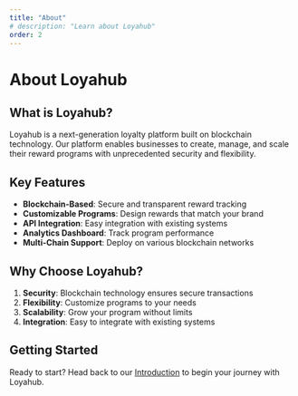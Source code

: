 ```yaml
---
title: "About"
# description: "Learn about Loyahub"
order: 2
---
```


# About Loyahub

## What is Loyahub?

Loyahub is a next-generation loyalty platform built on blockchain technology. Our platform enables businesses to create, manage, and scale their reward programs with unprecedented security and flexibility.

## Key Features

- **Blockchain-Based**: Secure and transparent reward tracking
- **Customizable Programs**: Design rewards that match your brand
- **API Integration**: Easy integration with existing systems
- **Analytics Dashboard**: Track program performance
- **Multi-Chain Support**: Deploy on various blockchain networks

## Why Choose Loyahub?

1. **Security**: Blockchain technology ensures secure transactions
2. **Flexibility**: Customize programs to your needs
3. **Scalability**: Grow your program without limits
4. **Integration**: Easy to integrate with existing systems

## Getting Started

Ready to start? Head back to our [Introduction](/blockchain/projects/loyahub/introduction) to begin your journey with Loyahub. 